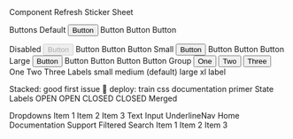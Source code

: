 <Box p={4}>
  <Heading as="h1">Component Refresh Sticker Sheet</Heading>

  <Heading as="h3" fontSize={3}>Buttons</Heading>
  <Heading as="h4" fontSize={2}>
    Default
  </Heading>
  <Flex pl={2} py={1} flexGrow="1">
    <Button mr={2}>Button</Button>
    <ButtonPrimary mr={2}>Button</ButtonPrimary>
    <ButtonDanger mr={2}>Button</ButtonDanger>
    <ButtonOutline>Button</ButtonOutline>
  </Flex>

  <Heading as="h4" fontSize={2}>
    Disabled
  </Heading>
  <Flex pl={2} py={1} flexGrow="1">
    <Button disabled mr={2}>Button</Button>
    <ButtonPrimary mr={2} disabled>Button</ButtonPrimary>
    <ButtonDanger mr={2} disabled>Button</ButtonDanger>
    <ButtonOutline mr={2} disabled>Button</ButtonOutline>
  </Flex>
  <Heading as="h4" fontSize={2}>
    Small
  </Heading>
  <Flex pl={2} py={1} flexGrow="1">
    <Button variant="small" mr={2}>Button</Button>
    <ButtonPrimary variant="small" mr={2}>Button</ButtonPrimary>
    <ButtonDanger variant="small" mr={2}>Button</ButtonDanger>
    <ButtonOutline variant="small" mr={2}>Button</ButtonOutline>
  </Flex>

  <Heading as="h4" fontSize={2}>
    Large
  </Heading>
  <Flex pl={2} py={1} mt={40} width="100%">
    <Button variant="large" mr={2}>Button</Button>
    <ButtonPrimary variant="large" mr={2}>Button</ButtonPrimary>
    <ButtonDanger variant="large" mr={2}>Button</ButtonDanger>
    <ButtonOutline variant="large">Button</ButtonOutline>
  </Flex>

  <Heading as="h4" my={2} fontSize={2}>
    Button Group
  </Heading>

  <ButtonGroup>
    <Button>One</Button>
    <Button>Two</Button>
    <Button>Three</Button>
  </ButtonGroup>

  <ButtonGroup ml={4}>
    <ButtonOutline>One</ButtonOutline>
    <ButtonOutline>Two</ButtonOutline>
    <ButtonOutline>Three</ButtonOutline>
  </ButtonGroup>

  <Heading as="h3" my={2} fontSize={3}>
    Labels
  </Heading>
  <Label variant="small" outline borderColor="red.2" mr={2} color="red.4">
    small
  </Label>
  <Label variant="medium" mr={2}>medium (default)</Label>
  <Label variant="large" mr={2}>large</Label>
  <Label variant="xl">xl label</Label>
  
  <Heading as="h4" fontSize={1} m={2}>Stacked:</Heading>
  <Flex width="240px" flexGrow="0" flexWrap="wrap">
    <Label variant="medium" bg="#A575FF" m={1}>good first issue</Label>
    <Label variant="medium" bg="#FF75C8" m={1}>🚂 deploy: train</Label>
    <Label variant="medium" bg="#1C90FA" m={1}>css</Label>
    <Label variant="medium" bg=" #FFF06C" color="#24292E" m={1}>documentation</Label>
    <Label variant="medium" bg="#656BFE" m={1}>primer</Label>
  </Flex>
  <Heading as="h3" my={2} fontSize={3}>
    State Labels
  </Heading>
  <StateLabel status="issueOpened" mr={2} small>OPEN</StateLabel>
  <StateLabel status="issueOpened" mr={2}>OPEN</StateLabel>
  <StateLabel status="issueClosed" mr={2}>CLOSED</StateLabel>
  <StateLabel status="pullClosed" mr={2}>CLOSED</StateLabel>
  <StateLabel status="pullMerged">Merged</StateLabel>

  <Heading as="h3" my={2} fontSize={3}>
    Dropdowns
  </Heading>
  <Dropdown title="Dropdown">
    <Dropdown.Menu direction="sw">
      <Dropdown.Item>Item 1</Dropdown.Item>
      <Dropdown.Item>Item 2</Dropdown.Item>
      <Dropdown.Item>Item 3</Dropdown.Item>
    </Dropdown.Menu>
  </Dropdown>

  <Heading as="h3" my={2} fontSize={3}>
    Text Input
  </Heading>
  <TextInput
    aria-label="Zipcode"
    name="zipcode"
    placeholder="Zipcode"
    autoComplete="postal-code"
  />

  <Heading as="h3" my={2} fontSize={3}>
    UnderlineNav
  </Heading>
  <UnderlineNav mb={4} aria-label="Main">
    <UnderlineNav.Link href="#home" selected>
      Home
    </UnderlineNav.Link>
    <UnderlineNav.Link href="#documentation">Documentation</UnderlineNav.Link>
    <UnderlineNav.Link href="#support">Support</UnderlineNav.Link>
  </UnderlineNav>

  <Heading as="h3" my={2} fontSize={3}>
    Filtered Search
  </Heading>

  <FilteredSearch>
    <Dropdown title="Filter">
      <Dropdown.Menu direction="sw">
        <Dropdown.Item>Item 1</Dropdown.Item>
        <Dropdown.Item>Item 2</Dropdown.Item>
        <Dropdown.Item>Item 3</Dropdown.Item>
      </Dropdown.Menu>
    </Dropdown>
    <TextInput />
  </FilteredSearch>
</Box>